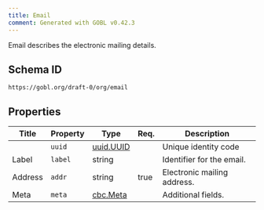 ```yaml
---
title: Email
comment: Generated with GOBL v0.42.3
---
```


Email describes the electronic mailing details.

## Schema ID

`https://gobl.org/draft-0/org/email`

## Properties

| Title   | Property | Type                            | Req. | Description                 |
|---------|----------|---------------------------------|------|-----------------------------|
|         | `uuid`   | [uuid.UUID](/draft-0/uuid/uuid) |      | Unique identity code        |
| Label   | `label`  | string                          |      | Identifier for the email.   |
| Address | `addr`   | string                          | true | Electronic mailing address. |
| Meta    | `meta`   | [cbc.Meta](/draft-0/cbc/meta)   |      | Additional fields.          |

